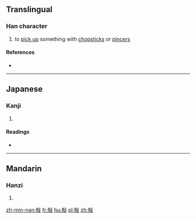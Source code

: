 ==Translingual==

===Han character===
{{Han char|rn=66|rad=攴|as=08|sn=12|four=4164<sub>7</sub>|canj=大口卜水 (KRYE)|ids=⿰[[奇]][[攴]]}}

# to [[pick up]] something with [[chopstick]]s or [[pincers]]

====References====
* {{Han ref|kx=0473.150|dkj=13283|dj=0826.150|hdz=21464.040|uh=6567|ud=25959|bh=D973|bd=55667}}

----

==Japanese==

===Kanji===
{{ja-kanji|grade=|rs=攴08}}

# {{defn|lang=ja|sort=攴08}}

====Readings====
* {{ja-readings|on=[[き]] (ki)|kun=[[はさむ]] (hasamu), [[そばだてる]] (sobadateru)}}

----

==Mandarin==

===Hanzi===
{{cmn-hanzi|pin=[[jiǎo]] ([[jiao3]]), [[qǐ]] ([[qi3]])|wg=chiao<sup>3</sup>, ch'i<sup>3</sup>}}

# {{defn|lang=cmn|sort=攴08}}

[[zh-min-nan:敧]]
[[fr:敧]]
[[hu:敧]]
[[pl:敧]]
[[zh:敧]]